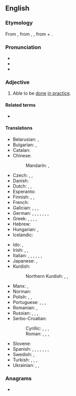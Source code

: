 ==English==

===Etymology===
From {{der|en|xno|fesable}}, from {{der|en|la|facere}}, {{der|en|fro|faisable|fesable, faisable|t=doable}}, from {{m|fro|faire|fere, faire|t=to do}} + {{m|fro|-able}}.

===Pronunciation===
* {{IPA|en|/ˈfiːzəbəl/}}
* {{audio|en|en-us-feasible.ogg|Audio (US)}}
* {{rhymes|en|iːzəbəl|s=3}}

===Adjective===
{{en-adj}}

# Able to be [[do]]ne [[in practice]].
#: {{ux|en|His plan to rid Trafalgar Square of pigeons by bringing in peregrine falcons to eat them was dismissed as not '''feasible'''.}}
#: {{syn|en|achievable|doable|possible|practicable|workable}}
#: {{ant|en|infeasible|unfeasible}}

====Related terms====
* {{l|en|feasibility}}

====Translations====
{{trans-top|that can be done in practice}}
* Belarusian: {{t|be|выкана́льны}}, {{t|be|магчы́мы}}
* Bulgarian: {{t+|bg|изпълни́м}}, {{t+|bg|осъществи́м}}
* Catalan: {{t+|ca|factible}}
* Chinese:
*: Mandarin: {{t+|cmn|可行|alt=可行的|tr=kěxíng de}}, {{t|cmn|可做|tr=kězuò de|alt=可做的}}
* Czech: {{t|cs|uskutečnitelný}}, {{t|cs|proveditelný}}, {{t+|cs|možný}}
* Danish: {{t+|da|mulig}}
* Dutch: {{t+|nl|mogelijk}}, {{t+|nl|haalbaar}}, {{t+|nl|doenlijk}}
* Esperanto: {{t|eo|farebla}}
* Finnish: {{t+|fi|toteuttamiskelpoinen}}, {{t|fi|tehtävissä}}, {{t+|fi|mahdollinen}}
* French: {{t+|fr|faisable}}
* Galician: {{t+|gl|factible}}, {{t+|gl|factíbel}}, {{t|gl|feitíbel}}, {{t|gl|facedoiro}}
* German: {{t+|de|durchführbar}}, {{t+|de|machbar}}, {{t+|de|ausführbar}}, {{t+|de|realisierbar}}, {{t+|de|praktikabel}}, {{t+|de|tunlich}}, {{t+|de|erreichbar}}, {{t|de|angängig}}
* Greek: {{t+|el|εφικτός}}, {{t+|el|πραγματοποιήσιμος}}, {{t+|el|επιτεύξιμος}}, {{t+|el|υλοποιήσιμος}}, {{t|el|πραγματώσιμος}}
* Hebrew: {{t|he|בר ביצוע|tr=bar bitzua}}
* Hungarian: {{t+|hu|megvalósítható}}, {{t|hu|kivihető}}
* Icelandic: {{t|is|mögulegt}}
{{trans-mid}}
* Ido: {{t+|io|facebla}}, {{t+|io|exekutebla}}
* Irish: {{t|ga|féideartha}}, {{t|ga|indéanta}}, {{t|ga|sodhéanta}}
* Italian: {{t+|it|fattibile}}, {{t+|it|realizzabile}}, {{t+|it|eseguibile}}, {{t|it|futuribile}}, {{t|it|riuscibile}}, {{t+|it|attuabile}}, {{t+|it|effettuabile}}
* Japanese: {{t+|ja|実行|tr=じっこうできる, jikkō dekiru|alt=実行できる}}, {{t|ja|実現可能|tr=じつげんかのうな, jitsugen kanō na|alt=実現可能な}}
* Kurdish:
*: Northern Kurdish: {{t+|kmr|gengaz}}, {{t+|kmr|mimkin}}, {{t+|kmr|pêkan}}
* Manx: {{t|gv|yn-jannoo}}, {{t|gv|cooilleentagh}}
* Norman: {{t|nrf|faîthabl'ye}} {{q|Jersey}}
* Polish: {{t+|pl|możliwy}}, {{t+|pl|osiągalny}}, {{t+|pl|wykonalny}}
* Portuguese: {{t+|pt|possível}}, {{t+|pt|factível}}, {{t+|pt|viável}}, {{t|pt|fazível}}
* Romanian: {{t+|ro|fezabil}}, {{t|ro|facibil}}
* Russian: {{t+|ru|возмо́жный}}, {{t+|ru|выполни́мый}}, {{t+|ru|исполни́мый}}, {{t+|ru|осуществи́мый}}
* Serbo-Croatian:
*: Cyrillic: {{t|sh|изводљиво}}, {{t|sh|пра̀ктично}}, {{t|sh|примјенљиво}}, {{t|sh|извѐдив}}
*: Roman: {{t+|sh|izvodljivo}}, {{t+|sh|pràktično}}, {{t+|sh|primjenljivo}}, {{t+|sh|izvèdiv}}
* Slovene: {{t|sl|izvedljivo}}
* Spanish: {{t+|es|factible}}, {{t+|es|asequible}}, {{t|es|dable}}, {{t+|es|viable}}, {{t|es|realizable}}, {{t+|es|hacedero}}, {{t+|es|agible}}, {{t+|es|ejecutable}}
* Swedish: {{t+|sv|genomförbar}}, {{t+|sv|möjlig}}
* Turkish: {{t+|tr|kılgın}}, {{t+|tr|mümkün}}, {{t+|tr|olası}}, {{t|tr|yapılabilir}}
* Ukrainian: {{t|uk|здійсне́нний}}, {{t|uk|здійсни́мий}}, {{t|uk|можли́вий}}
{{trans-bottom}}

===Anagrams===
* {{anagrams|en|a=abeefils|labefies}}